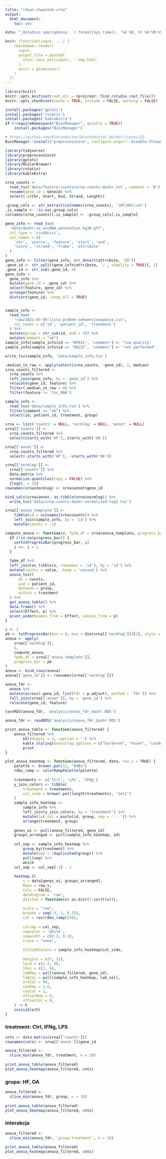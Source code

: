 ```yaml
---
title: "ifpan-chwastek-srna"
output:
  html_document:
    toc: yes

date: "_Ostatnio sporządzony: `r format(Sys.time(), '%d %B, %Y %H:%M:%S')`_"

knit: (function(input, ...) {
    rmarkdown::render(
      input,
      output_file = paste0(
        xfun::sans_ext(input), '-tmp.html'
      ),
      envir = globalenv()
    )
  })
---
```


```r
library(knitr)
knitr::opts_knit$set(root.dir = rprojroot::find_rstudio_root_file())
knitr::opts_chunk$set(cache = TRUE, include = FALSE, warning = FALSE)
```

```r
install.packages('gplots')
install.packages('rstatix')
install.packages('kableExtra')
if (!requireNamespace("BiocManager", quietly = TRUE))
    install.packages("BiocManager")

# https://github.com/Bioconductor/bioconductor_docker/issues/22
BiocManager::install("preprocessCore", configure.args="--disable-threading")
```

```r
library(tidyverse)
library(preprocessCore)
library(gplots)
library(RColorBrewer)
library(rstatix)
library(kableExtra)
```

```r
srna_counts <- 
  read_tsv('data/feature-counts/srna-counts-dashr.txt', comment = '#') %>% 
  rename(gene_id = Geneid) %>% 
  select(-c(Chr, Start, End, Strand, Length))
  
.group_cols <- str_extract(colnames(srna_counts), '(HF|OA)\\d+')
.is_sample <- !is.na(.group_cols)
colnames(srna_counts)[.is_sample] <- .group_cols[.is_sample]

gene_info <- read_tsv(
  'data/dashr.v2.sncRNA.annotation.hg38.gff',
  col_type = 'cccddcccc',
  col_names = c(
    'chr', 'source', 'feature', 'start', 'end',
    'score', 'strand', 'frame', 'attribute'
  )
) 
gene_info <- filter(gene_info, str_detect(attribute, 'ID'))
.gene_id <- str_split(gene_info$attribute, ';', simplify = TRUE)[, 1]
.gene_id <- str_sub(.gene_id, 4)
gene_info <- 
  gene_info %>% 
  mutate(gene_id = .gene_id) %>% 
  select(feature, gene_id) %>% 
  arrange(feature) %>% 
  distinct(gene_id, .keep_all = TRUE)


sample_info <- 
  read_tsv(
    "raw/2021-07-09-lista-próbek-sekwencjonowanie.csv",
    col_names = c('id', 'patient_id', 'treatment')
  ) %>% 
  mutate(group = str_sub(id, end = 2)) %>% 
  mutate(comment = "ok")
sample_info[sample_info$id == 'HF011', 'comment'] <- "low quality"
sample_info[sample_info$id == 'OA222', 'comment'] <- "not performed"

write_tsv(sample_info, 'data/sample_info.tsv')
```

```r
.median_in_row <- apply(select(srna_counts, -gene_id), 1, median)
srna_counts_filtered <-
  srna_counts %>% 
  left_join(gene_info, by = 'gene_id') %>%
  relocate(gene_id, feature) %>%
  filter(.median_in_row > 0) %>% 
  filter(feature != 'lnc_RNA')

sample_info <- 
  read_tsv('data/sample_info.tsv') %>% 
  filter(comment == "ok") %>%
  select(id, patient_id, treatment, group)
```

```r
srna <- list('counts' = NULL, 'normlog' = NULL, 'annot' = NULL)
srna[['counts']] <- 
  srna_counts_filtered %>% 
  select(starts_with('HF'), starts_with('OA'))

srna[['annot']] <- 
  srna_counts_filtered %>% 
  select(-starts_with('HF'), -starts_with('OA'))

srna[['normlog']] <-
  srna[['counts']] %>% 
  data.matrix %>% 
  normalize.quantiles(copy = FALSE) %>%
  {log2(. + 1)}
rownames(srna$normlog) <- srna$annot$gene_id
```

```r
bind_cols(srna$annot, as_tibble(srna$normlog)) %>% 
  write_tsv('data/srna-counts-dashr-normalized-log2.tsv')
```


```r
srna[['anova_template']] <-
    tibble(id = colnames(srna$counts)) %>%
    left_join(sample_info, by = 'id') %>%
    mutate(counts = -1)

compute_anova <- function(x, fpkm_df = srna$anova_template, progress_bar = NULL) {
  if (!is.na(progress_bar)) {
    setTxtProgressBar(progress_bar, i)
    i <<- i + 1
  }
  
  fpkm_df %>%
  left_join(as_tibble(x, rownames = 'id'), by = 'id') %>%
  mutate(counts = value, .keep = 'unused') %>%
  anova_test(
      dv = counts,
      wid = patient_id,
      between = group,
      within = treatment
  ) %>%
  get_anova_table() %>%
  data.frame() %>%
  select(Effect, p) %>%
  pivot_wider(names_from = Effect, values_from = p)
}
```

```r
i <- 1
pb <- txtProgressBar(min = 0, max = dim(srna[['normlog']])[1], style = 3)
anova <- apply(
    srna[['normlog']],
    1,
    compute_anova,
    fpkm_df = srna[['anova_template']],
    progress_bar = pb
)
anova <- bind_rows(anova)
anova[['gene_id']] <- rownames(srna[['normlog']])

anova_fdr <- 
  anova %>% 
  mutate(across(-gene_id, list(fdr = p.adjust), method = 'fdr')) %>%
  full_join(srna[['annot']], by = 'gene_id') %>%
  relocate(gene_id, feature)

saveRDS(anova_fdr, 'analysis/anova_fdr_dashr.RDS')
```

```r
anova_fdr <- readRDS('analysis/anova_fdr_dashr.RDS')

print_anova_table <- function(anova_filtered) {
    anova_filtered %>% 
        kbl(digits = 3, caption = '') %>% 
        kable_styling(bootstrap_options = c("bordered", "hover", "condensed")) %>% 
        print
}

plot_anova_heatmap <- function(anova_filtered, data, row_v = TRUE) {
    palette <- brewer.pal(11, "RdBu")
    rdbu_ramp <- colorRampPalette(palette)
    
    treatments <- c('Ctrl', 'LPS', 'IFNg')
    y_join_colors <- tibble(
        treatment = treatments,
        col_side = brewer.pal(length(treatments), 'Set1')
    )
    sample_info_heatmap <- 
        sample_info %>% 
        left_join(y_join_colors, by = 'treatment') %>%
        mutate(lab_col = paste(id, group, sep = ' · ')) %>% 
        arrange(treatment, group)
    
    genes_oi <- pull(anova_filtered, gene_id)
    groups_arranged <- pull(sample_info_heatmap, id)
    
    col_sep <- sample_info_heatmap %>% 
        group_by(treatment) %>% 
        mutate(sep = !duplicated(group)) %>% 
        pull(sep) %>% 
        which
    col_sep <- col_sep[-1] - 1
    
    heatmap.2(
        x = data[genes_oi, groups_arranged],
        Rowv = row_v,
        Colv = FALSE,
        dendrogram = 'row',
        distfun = function(x) as.dist(1-cor(t(x))),
        
        scale = "row",
        breaks = seq(-3, 3, 0.25),
        col = rev(rdbu_ramp(24)),
        
        colsep = col_sep,
        sepcolor = 'white',
        sepwidth = c(0.2, 0.2),
        trace = "none",
        
        ColSideColors = sample_info_heatmap$col_side,
        
        margins = c(7, 12),
        lwid = c(1.2, 9),
        lhei = c(2, 8),
        labRow = pull(anova_filtered, gene_id),
        labCol = pull(sample_info_heatmap, lab_col),
        srtCol = 90,
        cexRow = 1.6,
        cexCol = 1,
        offsetRow = 0,
        offsetCol = 0,
    ) -> h
    invisible(h)
}
```

### treatment: Ctrl, IFNg, LPS
```r
cnts <- data.matrix(srna[['counts']])
rownames(cnts) <- srna[['annot']]$gene_id

anova_filtered <-
  slice_min(anova_fdr, treatment, n = 10)
  
print_anova_table(anova_filtered)
plot_anova_heatmap(anova_filtered, cnts)
```

### grupa: HF, OA
```r
anova_filtered <-
  slice_min(anova_fdr, group, n = 10)
  
print_anova_table(anova_filtered)
plot_anova_heatmap(anova_filtered, cnts)
```

### interakcja
```r
anova_filtered <-
  slice_min(anova_fdr, `group:treatment`, n = 10)
  
print_anova_table(anova_filtered)
plot_anova_heatmap(anova_filtered, cnts)
```


